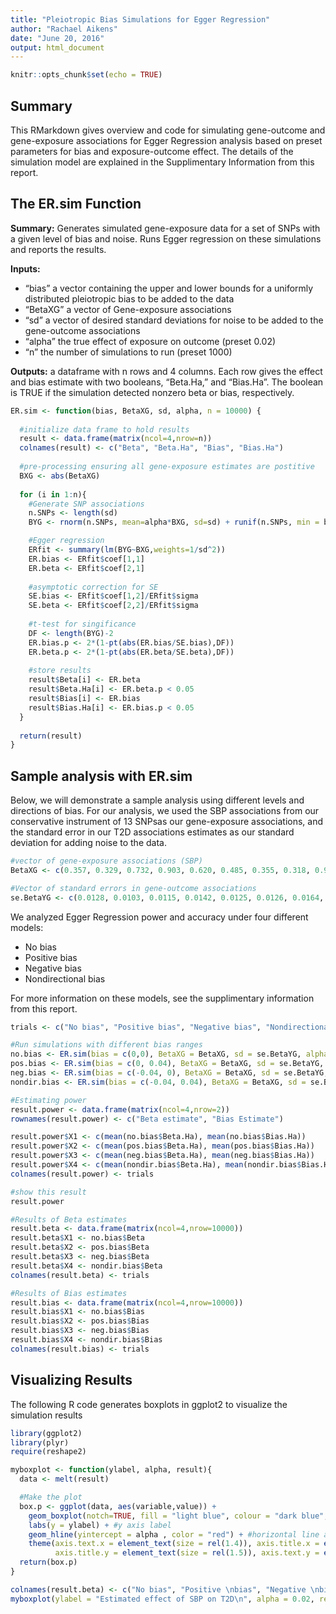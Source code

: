 ---
title: "Pleiotropic Bias Simulations for Egger Regression"
author: "Rachael Aikens"
date: "June 20, 2016"
output: html_document
---

```{r setup, include=FALSE}
knitr::opts_chunk$set(echo = TRUE)
```
## Summary

This RMarkdown gives overview and code for simulating gene-outcome and gene-exposure associations for Egger Regression analysis based on preset parameters for bias and exposure-outcome effect. The details of the simulation model are explained in the Supplimentary Information from this report.

## The ER.sim Function

**Summary:** Generates simulated gene-exposure data for a set of SNPs with a given level of bias and noise.  Runs Egger regression on these simulations and reports the results.

**Inputs:**

* "bias" a vector containing the upper and lower bounds for a uniformly distributed pleiotropic bias to be added to the data
* "BetaXG" a vector of Gene-exposure associations
* "sd" a vector of desired standard deviations for noise to be added to the gene-outcome associations
* "alpha" the true effect of exposure on outcome (preset 0.02)
* "n" the number of simulations to run (preset 1000)

**Outputs:** a dataframe with n rows and 4 columns.  Each row gives the effect and bias estimate with two booleans, "Beta.Ha," and "Bias.Ha".  The boolean is TRUE if the simulation detected nonzero beta or bias, respectively.

```{r}
ER.sim <- function(bias, BetaXG, sd, alpha, n = 10000) {
  
  #initialize data frame to hold results
  result <- data.frame(matrix(ncol=4,nrow=n))
  colnames(result) <- c("Beta", "Beta.Ha", "Bias", "Bias.Ha")
  
  #pre-processing ensuring all gene-exposure estimates are postitive
  BXG <- abs(BetaXG)
  
  for (i in 1:n){
    #Generate SNP associations
    n.SNPs <- length(sd)
    BYG <- rnorm(n.SNPs, mean=alpha*BXG, sd=sd) + runif(n.SNPs, min = bias[1], max = bias[2]) #add uniformly distributed bias based on set limits

    #Egger regression
    ERfit <- summary(lm(BYG~BXG,weights=1/sd^2))
    ER.bias <- ERfit$coef[1,1]
    ER.beta <- ERfit$coef[2,1]
    
    #asymptotic correction for SE
    SE.bias <- ERfit$coef[1,2]/ERfit$sigma
    SE.beta <- ERfit$coef[2,2]/ERfit$sigma
    
    #t-test for singificance
    DF <- length(BYG)-2
    ER.bias.p <- 2*(1-pt(abs(ER.bias/SE.bias),DF))
    ER.beta.p <- 2*(1-pt(abs(ER.beta/SE.beta),DF))
    
    #store results
    result$Beta[i] <- ER.beta
    result$Beta.Ha[i] <- ER.beta.p < 0.05
    result$Bias[i] <- ER.bias
    result$Bias.Ha[i] <- ER.bias.p < 0.05
  }
  
  return(result)
}
```
## Sample analysis with ER.sim

Below, we will demonstrate a sample analysis using different levels and directions of bias.  For our analysis, we used the SBP associations from our conservative instrument of 13 SNPsas our gene-exposure associations, and the standard error in our T2D associations estimates as our standard deviation for adding noise to the data.

```{r, eval=TRUE}
#vector of gene-exposure associations (SBP)
BetaXG <- c(0.357, 0.329, 0.732, 0.903, 0.620, 0.485, 0.355, 0.318, 0.951, 0.553, 0.520, 0.327, 0.471)

#Vector of standard errors in gene-outcome associations
se.BetaYG <- c(0.0128, 0.0103, 0.0115, 0.0142, 0.0125, 0.0126, 0.0164, 0.0169, 0.0157, 0.0117, 0.0155, 0.0113, 0.0106)
```
We analyzed Egger Regression power and accuracy under four different models:

* No bias
* Positive bias
* Negative bias
* Nondirectional bias

For more information on these models, see the supplimentary information from this report.

```{r}
trials <- c("No bias", "Positive bias", "Negative bias", "Nondirectional bias")

#Run simulations with different bias ranges
no.bias <- ER.sim(bias = c(0,0), BetaXG = BetaXG, sd = se.BetaYG, alpha = 0.02)
pos.bias <- ER.sim(bias = c(0, 0.04), BetaXG = BetaXG, sd = se.BetaYG, alpha = 0.02)
neg.bias <- ER.sim(bias = c(-0.04, 0), BetaXG = BetaXG, sd = se.BetaYG, alpha = 0.02)
nondir.bias <- ER.sim(bias = c(-0.04, 0.04), BetaXG = BetaXG, sd = se.BetaYG, alpha = 0.02)

#Estimating power
result.power <- data.frame(matrix(ncol=4,nrow=2))
rownames(result.power) <- c("Beta estimate", "Bias Estimate")

result.power$X1 <- c(mean(no.bias$Beta.Ha), mean(no.bias$Bias.Ha))
result.power$X2 <- c(mean(pos.bias$Beta.Ha), mean(pos.bias$Bias.Ha))
result.power$X3 <- c(mean(neg.bias$Beta.Ha), mean(neg.bias$Bias.Ha))
result.power$X4 <- c(mean(nondir.bias$Beta.Ha), mean(nondir.bias$Bias.Ha))
colnames(result.power) <- trials

#show this result
result.power

#Results of Beta estimates
result.beta <- data.frame(matrix(ncol=4,nrow=10000))
result.beta$X1 <- no.bias$Beta
result.beta$X2 <- pos.bias$Beta
result.beta$X3 <- neg.bias$Beta
result.beta$X4 <- nondir.bias$Beta
colnames(result.beta) <- trials

#Results of Bias estimates
result.bias <- data.frame(matrix(ncol=4,nrow=10000))
result.bias$X1 <- no.bias$Bias
result.bias$X2 <- pos.bias$Bias
result.bias$X3 <- neg.bias$Bias
result.bias$X4 <- nondir.bias$Bias
colnames(result.bias) <- trials
```

## Visualizing Results

The following R code generates boxplots in ggplot2 to visualize the simulation results

```{r}
library(ggplot2)
library(plyr)
require(reshape2)

myboxplot <- function(ylabel, alpha, result){
  data <- melt(result)

  #Make the plot
  box.p <- ggplot(data, aes(variable,value)) + 
    geom_boxplot(notch=TRUE, fill = "light blue", colour = "dark blue", lwd = 0.5) +
    labs(y = ylabel) + #y axis label
    geom_hline(yintercept = alpha , color = "red") + #horizontal line at true effect size
    theme(axis.text.x = element_text(size = rel(1.4)), axis.title.x = element_blank(), #adjust text sizes
          axis.title.y = element_text(size = rel(1.5)), axis.text.y = element_text(size = rel(1.4)))
  return(box.p)
}

colnames(result.beta) <- c("No bias", "Positive \nbias", "Negative \nbias", "Nondirectional \nbias")
myboxplot(ylabel = "Estimated effect of SBP on T2D\n", alpha = 0.02, result = result.beta)

```
